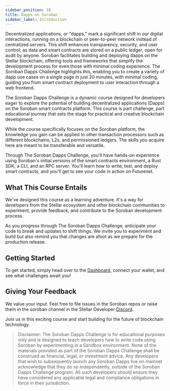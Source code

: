 ```yaml
---
sidebar_position: 10
title: Dapps on Soroban
sidebar_label: Introduction
---
```


Decentralized applications, or "dapps," mark a significant shift in our digital interactions, running on a blockchain or peer-to-peer network instead of centralized servers. This shift enhances transparency, security, and user control, as data and smart contracts are stored on a public ledger, open for audit by anyone. Soroban facilitates building and deploying dapps on the Stellar blockchain, offering tools and frameworks that simplify the development process for even those with minimal coding experience. The Soroban Dapps Challenge highlights this, enabling you to create a variety of dapp use cases on a single page in just 20 minutes, with minimal coding, guiding you from smart contract deployment to user interaction through a web frontend.

The Soroban Dapps Challenge is a dynamic course designed for developers eager to explore the potential of building decentralized applications (Dapps) on the Soroban smart contracts platform. This course is part challenge, part educational journey that sets the stage for practical and creative blockchain development.

While the course specifically focuses on the Soroban platform, the knowledge you gain can be applied to other transaction processors such as different blockchains, L2s, and permissioned ledgers. The skills you acquire here are meant to be transferable and versatile.

Through The Soroban Dapps Challenge, you'll have hands-on experience using Soroban's initial versions of the smart contracts environment, a Rust SDK, a CLI, and an RPC server. You'll learn how to write, test, and deploy smart contracts, and you'll get to see your code in action on Futurenet.

## What This Course Entails

We've designed this course as a learning adventure. It's a way for developers from the Stellar ecosystem and other blockchain communities to experiment, provide feedback, and contribute to the Soroban development process.

As you progress through The Soroban Dapps Challenge, anticipate your code to break and updates to shift things. We invite you to experiment and build but also remind you that changes are afoot as we prepare for the production release.

## Getting Started

To get started, simply head over to the [Dashboard](/docs/learn/interactive/dapps/dashboard), connect your wallet, and see what challenges await you!

## Giving Your Feedback

We value your input. Feel free to file issues in the Soroban repos or raise them in the soroban channel in the Stellar Developer [Discord](https://discord.gg/3qrBhbwE).

Join us in this exciting course and start building for the future of blockchain technology.

> Disclaimer: The Soroban Dapps Challenge is for educational purposes only and is designed to teach developers how to write code using Soroban by experimenting in a Sandbox environment. None of the materials provided as part of the Soroban Dapps Challenge shall be construed as financial, legal, or investment advice. Any developers that wish to subsequently launch any Soroban Dapps live on mainnet acknowledge that they do so independently, outside of the Soroban Dapps Challenge program. All such developers should ensure they have considered any applicable legal and compliance obligations in force in their jurisdiction.
